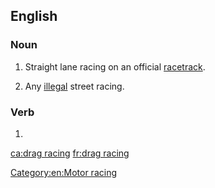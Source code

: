 ==English==
{{wikipedia}}

===Noun===
{{en-noun|-|head=[[drag]] [[racing]]}}

# Straight lane racing on an official [[racetrack]].
# {{context|colloquial|lang=en}} Any [[illegal]] street racing.

===Verb===
{{head|en|present participle}}

# {{present participle of|drag race|lang=en|nocat=1}}

[[Category:en:Motor racing]]

[[ca:drag racing]]
[[fr:drag racing]]